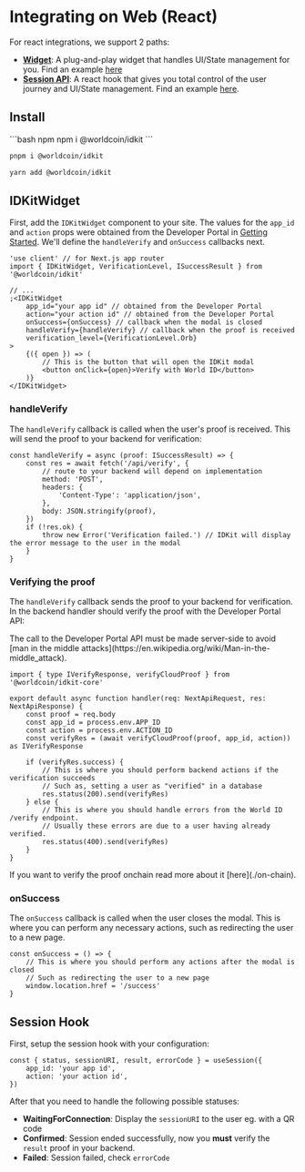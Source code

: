# Integrating on Web (React)

For react integrations, we support 2 paths:

- [**Widget**](#idkitwidget): A plug-and-play widget that handles UI/State management for you. Find an example [here](https://github.com/worldcoin/idkit-js/tree/main/examples/with-next)
- [**Session API**](#session-hook): A react hook that gives you total control of the user journey and UI/State management. Find an example [here](https://github.com/worldcoin/idkit-js/tree/main/examples/with-session).

## Install

<CodeGroup>
```bash npm
npm i @worldcoin/idkit
```

```bash pnpm
pnpm i @worldcoin/idkit
```

```bash yarn
yarn add @worldcoin/idkit
```
</CodeGroup>

## IDKitWidget

First, add the `IDKitWidget` component to your site. The values for the `app_id` and `action` props were obtained from the Developer Portal in [Getting Started](/world-id/id/getting-started). We'll define the `handleVerify` and `onSuccess` callbacks next.

```tsx title="/verify.tsx"
'use client' // for Next.js app router
import { IDKitWidget, VerificationLevel, ISuccessResult } from '@worldcoin/idkit'

// ...
;<IDKitWidget
	app_id="your app id" // obtained from the Developer Portal
	action="your action id" // obtained from the Developer Portal
	onSuccess={onSuccess} // callback when the modal is closed
	handleVerify={handleVerify} // callback when the proof is received
	verification_level={VerificationLevel.Orb}
>
	{({ open }) => (
		// This is the button that will open the IDKit modal
		<button onClick={open}>Verify with World ID</button>
	)}
</IDKitWidget>
```

### handleVerify

The `handleVerify` callback is called when the user's proof is received. This will send the proof to your backend for verification:

```tsx title="/verify.tsx"
const handleVerify = async (proof: ISuccessResult) => {
	const res = await fetch('/api/verify', {
		// route to your backend will depend on implementation
		method: 'POST',
		headers: {
			'Content-Type': 'application/json',
		},
		body: JSON.stringify(proof),
	})
	if (!res.ok) {
		throw new Error('Verification failed.') // IDKit will display the error message to the user in the modal
	}
}
```

### Verifying the proof

The `handleVerify` callback sends the proof to your backend for verification. In the backend handler should verify the proof with the Developer Portal API:

<Warning>
The call to the Developer Portal API must be made server-side to avoid [man in the middle attacks](https://en.wikipedia.org/wiki/Man-in-the-middle_attack).
</Warning>

```tsx title="/api/verify.ts"
import { type IVerifyResponse, verifyCloudProof } from '@worldcoin/idkit-core'

export default async function handler(req: NextApiRequest, res: NextApiResponse) {
	const proof = req.body
	const app_id = process.env.APP_ID
	const action = process.env.ACTION_ID
	const verifyRes = (await verifyCloudProof(proof, app_id, action)) as IVerifyResponse

	if (verifyRes.success) {
		// This is where you should perform backend actions if the verification succeeds
		// Such as, setting a user as "verified" in a database
		res.status(200).send(verifyRes)
	} else {
		// This is where you should handle errors from the World ID /verify endpoint.
		// Usually these errors are due to a user having already verified.
		res.status(400).send(verifyRes)
	}
}
```

<Note>
If you want to verify the proof onchain read more about it [here](./on-chain).
</Note>

### onSuccess

The `onSuccess` callback is called when the user closes the modal. This is where you can perform any necessary actions, such as redirecting the user to a new page.

```tsx title="/verify.tsx"
const onSuccess = () => {
	// This is where you should perform any actions after the modal is closed
	// Such as redirecting the user to a new page
	window.location.href = '/success'
}
```

## Session Hook

First, setup the session hook with your configuration:

```tsx title="/verify.tsx"
const { status, sessionURI, result, errorCode } = useSession({
	app_id: 'your app id',
	action: 'your action id',
})
```

After that you need to handle the following possible statuses:

- **WaitingForConnection**: Display the `sessionURI` to the user eg. with a QR code
- **Confirmed**: Session ended successfully, now you **must** verify the `result` proof in your backend.
- **Failed**: Session failed, check `errorCode`